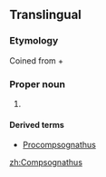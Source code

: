 ==Translingual==
{{wikipedia}}
{{wikispecies|Compsognathidae}}
===Etymology===
Coined from {{etyl|grc|mul}} {{term|κομψός||tr=kompsos|lang=grc|elegant, refined, or dainty}} + {{term|γνάθος||tr=gnathos|lang=grc|jaw}}

===Proper noun===
{{mul-proper noun}}

# {{taxon|genus|family|Compsognathidae|small, [[bipedal]], [[carnivorous]] [[theropod]] [[dinosaur]]s, about the size of a [[turkey]], which lived around 150 million years ago}}

====Derived terms====
* [[Procompsognathus]]

[[zh:Compsognathus]]